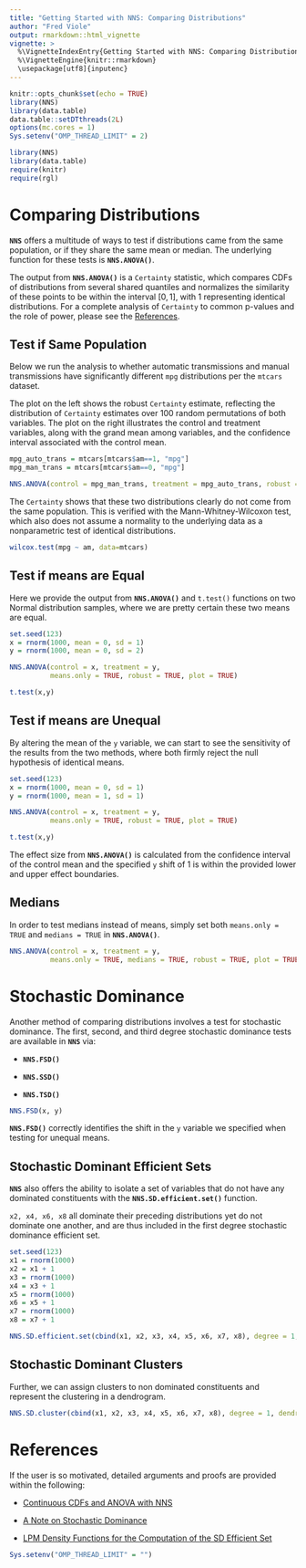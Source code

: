 ---
title: "Getting Started with NNS: Comparing Distributions"
author: "Fred Viole"
output: rmarkdown::html_vignette
vignette: >
  %\VignetteIndexEntry{Getting Started with NNS: Comparing Distributions}
  %\VignetteEngine{knitr::rmarkdown}
  \usepackage[utf8]{inputenc}
---

```{r setup, include=FALSE, message=FALSE}
knitr::opts_chunk$set(echo = TRUE)
library(NNS)
library(data.table)
data.table::setDTthreads(2L)
options(mc.cores = 1)
Sys.setenv("OMP_THREAD_LIMIT" = 2)
```

```{r setup2,message=FALSE,warning = FALSE}
library(NNS)
library(data.table)
require(knitr)
require(rgl)
```

# Comparing Distributions

**`NNS`** offers a multitude of ways to test if distributions came from the same population, or if they share the same mean or median. The underlying function for these tests is **`NNS.ANOVA()`**.

The output from **`NNS.ANOVA()`** is a `Certainty` statistic, which compares CDFs of distributions from several shared quantiles and normalizes the similarity of these points to be within the interval $[0,1]$, with 1 representing identical distributions. For a complete analysis of `Certainty` to common p-values and the role of power, please see the [References](#References).

## Test if Same Population

Below we run the analysis to whether automatic transmissions and manual transmissions have significantly different `mpg` distributions per the `mtcars` dataset.

The plot on the left shows the robust `Certainty` estimate, reflecting the distribution of `Certainty` estimates over 100 random permutations of both variables. The plot on the right illustrates the control and treatment variables, along with the grand mean among variables, and the confidence interval associated with the control mean.

```{r cars, fig.width=10, fig.align='center'}
mpg_auto_trans = mtcars[mtcars$am==1, "mpg"]
mpg_man_trans = mtcars[mtcars$am==0, "mpg"]

NNS.ANOVA(control = mpg_man_trans, treatment = mpg_auto_trans, robust = TRUE)
```

The `Certainty` shows that these two distributions clearly do not come from the same population. This is verified with the Mann-Whitney-Wilcoxon test, which also does not assume a normality to the underlying data as a nonparametric test of identical distributions.

```{r cars2, warning=FALSE}
wilcox.test(mpg ~ am, data=mtcars) 
```

## Test if means are Equal

Here we provide the output from **`NNS.ANOVA()`** and `t.test()` functions on two Normal distribution samples, where we are pretty certain these two means are equal.

```{r equalmeans, echo=TRUE, fig.width=10, fig.align='center'}
set.seed(123)
x = rnorm(1000, mean = 0, sd = 1)
y = rnorm(1000, mean = 0, sd = 2)

NNS.ANOVA(control = x, treatment = y,
          means.only = TRUE, robust = TRUE, plot = TRUE)

t.test(x,y)
```

## Test if means are Unequal

By altering the mean of the `y` variable, we can start to see the sensitivity of the results from the two methods, where both firmly reject the null hypothesis of identical means.

```{r unequalmeans, echo=TRUE, fig.width=10, fig.align='center'}
set.seed(123)
x = rnorm(1000, mean = 0, sd = 1)
y = rnorm(1000, mean = 1, sd = 1)

NNS.ANOVA(control = x, treatment = y,
          means.only = TRUE, robust = TRUE, plot = TRUE)

t.test(x,y)
```

The effect size from **`NNS.ANOVA()`** is calculated from the confidence interval of the control mean and the specified `y` shift of 1 is within the provided lower and upper effect boundaries.


## Medians

In order to test medians instead of means, simply set both `means.only = TRUE` and `medians = TRUE` in **`NNS.ANOVA()`**.

```{r unequalmedians, echo=TRUE, fig.width=10, fig.align='center'}
NNS.ANOVA(control = x, treatment = y,
          means.only = TRUE, medians = TRUE, robust = TRUE, plot = TRUE)
```

# Stochastic Dominance

Another method of comparing distributions involves a test for stochastic dominance. The first, second, and third degree stochastic dominance tests are available in **`NNS`** via:

-   **`NNS.FSD()`**

-   **`NNS.SSD()`**

-   **`NNS.TSD()`**

```{r stochdom, fig.width=7, fig.align='center'}
NNS.FSD(x, y)
```

**`NNS.FSD()`** correctly identifies the shift in the `y` variable we specified when testing for unequal means.

## Stochastic Dominant Efficient Sets

**`NNS`** also offers the ability to isolate a set of variables that do not have any dominated constituents with the **`NNS.SD.efficient.set()`** function.

`x2, x4, x6, x8` all dominate their preceding distributions yet do not dominate one another, and are thus included in the first degree stochastic dominance efficient set.

```{r stochdomset, eval=TRUE}
set.seed(123)
x1 = rnorm(1000)
x2 = x1 + 1
x3 = rnorm(1000)
x4 = x3 + 1
x5 = rnorm(1000)
x6 = x5 + 1
x7 = rnorm(1000)
x8 = x7 + 1

NNS.SD.efficient.set(cbind(x1, x2, x3, x4, x5, x6, x7, x8), degree = 1, status = FALSE)
```


## Stochastic Dominant Clusters

Further, we can assign clusters to non dominated constituents and represent the clustering in a dendrogram.

```{r stochdomclust, eval=TRUE, fig.width=7, fig.align='center'}
NNS.SD.cluster(cbind(x1, x2, x3, x4, x5, x6, x7, x8), degree = 1, dendrogram = TRUE)
```

# References {#references}

If the user is so motivated, detailed arguments and proofs are provided within the following:

*   [Continuous CDFs and ANOVA with NNS](https://doi.org/10.2139/ssrn.3007373)

*   [A Note on Stochastic Dominance](https://doi.org/10.2139/ssrn.3002675)

*   [LPM Density Functions for the Computation of the SD Efficient Set](http://dx.doi.org/10.4236/jmf.2016.61012)

```{r threads, echo = FALSE}
Sys.setenv("OMP_THREAD_LIMIT" = "")
```